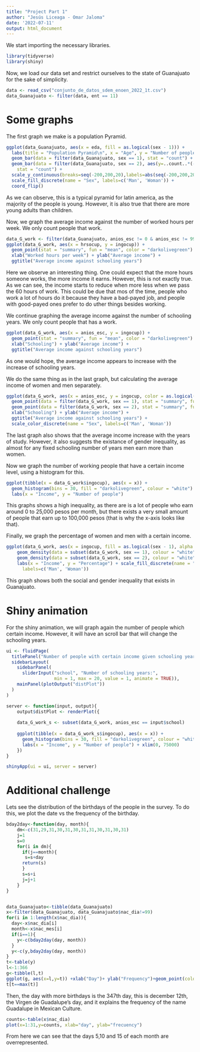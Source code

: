 ---
title: "Project Part 1"
author: "Jesús Liceaga - Omar Jaloma"
date: '2022-07-11'
output: html_document
---

We start importing the necessary libraries.

```{r message = FALSE, warning = FALSE}
library(tidyverse)
library(shiny)
```

Now, we load our data set and restrict ourselves to the state of Guanajuato for the sake of simplicity.

```{r message = FALSE, warning = FALSE}
data <- read_csv("conjunto_de_datos_sdem_enoen_2022_1t.csv")
data_Guanajuato <- filter(data, ent == 11) 
```

# Some graphs

The first graph we make is a population Pyramid.

```{r, fig.align = "center"}
ggplot(data_Guanajuato, aes(x = eda, fill = as.logical(sex - 1))) +
  labs(title = "Population Pyramid\n", x = "Age", y = "Number of people") +
  geom_bar(data = filter(data_Guanajuato, sex == 1), stat = "count") +
  geom_bar(data = filter(data_Guanajuato, sex == 2), aes(y=..count..*(-1)), 
    stat = "count") +
  scale_y_continuous(breaks=seq(-200,200,20),labels=abs(seq(-200,200,20))) + 
  scale_fill_discrete(name = "Sex", labels=c('Man', 'Woman')) +
  coord_flip()
```

As we can observe, this is a typical pyramid for latin america, as the majority of the people is young. However, it is also true that there are more young adults than children.

Now, we graph the average income against the number of worked hours per week. We only count people that work.

```{r, fig.align = "center"}
data_G_work <- filter(data_Guanajuato, anios_esc != 0 & anios_esc != 99 & ingocup > 0)
ggplot(data_G_work, aes(x = hrsocup, y = ingocup)) + 
  geom_point(stat = "summary", fun = "mean", color = "darkolivegreen") + 
  xlab("Worked hours per week") + ylab("Average income") + 
  ggtitle("Average income against schooling years")
```

Here we observe an interesting thing. One could expect that the more hours someone works, the more income it earns. However, this is not exactly true. As we can see, the income starts to reduce when more less when we pass the 60 hours of work. This could be due that mos of the time, people who work a lot of hours do it because they have a bad-payed job, and people with good-payed ones prefer to do uther things besides working. 

We continue graphing the average income against the number of schooling years. We only count people that has a work.

```{r, fig.align = "center"}
ggplot(data_G_work, aes(x = anios_esc, y = ingocup)) + 
  geom_point(stat = "summary", fun = "mean", color = "darkolivegreen") + 
  xlab("Schooling") + ylab("Average income") + 
  ggtitle("Average income against schooling years")
```

As one would hope, the average income appears to increase with the increase of schooling years. 

We do the same thing as in the last graph, but calculating the average income of women and men separately.

```{r, fig.align = "center"}
ggplot(data_G_work, aes(x = anios_esc, y = ingocup, color = as.logical(sex - 1))) + 
  geom_point(data = filter(data_G_work, sex == 1), stat = "summary", fun = "mean") + 
  geom_point(data = filter(data_G_work, sex == 2), stat = "summary", fun = "mean") +
  xlab("Schooling") + ylab("Average income") + 
  ggtitle("Average income against schooling years") +
  scale_color_discrete(name = "Sex", labels=c('Man', 'Woman'))
```

The last graph also shows that the average income increase with the years of study. However, it also suggests the existance of gender inequality, as almost for any fixed schooling number of years men earn more than women.

Now we graph the number of working people that have a certain income level, using a histogram for this.

```{r, fig.align = "center"}
ggplot(tibble(x = data_G_work$ingocup), aes(x = x)) + 
  geom_histogram(bins = 30, fill = "darkolivegreen", colour = "white") + 
  labs(x = "Income", y = "Number of people")
```

This graphs shows a high inequality, as there are is a lot of people who earn around 0 to 25,000 pesos per month, but there exists a very small amount of people that earn up to 100,000 pesos (that is why the x-axis looks like that).

Finally, we graph the percentage of women and men with a certain income. 

```{r, fig.align = "center"}
ggplot(data_G_work, aes(x = ingocup, fill = as.logical(sex - 1), alpha = 0.3)) + 
    geom_density(data = subset(data_G_work, sex == 1), colour = "white") +
    geom_density(data = subset(data_G_work, sex == 2), colour = "white") +
    labs(x = "Income", y = "Percentage") + scale_fill_discrete(name = "Sex", 
      labels=c('Man', 'Woman'))
```

This graph shows both the social and gender inequality that exists in Guanajuato. 

# Shiny animation

For the shiny animation, we will graph again the number of people which certain income. However, it will have an scroll bar that will change the schooling years. 

```{r}
ui <- fluidPage(
  titlePanel("Number of people with certain income given schooling years"),
  sidebarLayout(
    sidebarPanel(
      sliderInput("school", "Number of schooling years:",
                  min = 1, max = 20, value = 1, animate = TRUE)),
    mainPanel(plotOutput("distPlot"))
  )
)

server <- function(input, output){
    output$distPlot <- renderPlot({
    
    data_G_work_s <- subset(data_G_work, anios_esc == input$school)
    
    ggplot(tibble(x = data_G_work_s$ingocup), aes(x = x)) + 
      geom_histogram(bins = 30, fill = "darkolivegreen", colour = "white") + 
      labs(x = "Income", y = "Number of people") + xlim(0, 75000)
    })
}

shinyApp(ui = ui, server = server)
```

# Additional challenge

Lets see the distribution of the birthdays of the people in the survey. To do this, we plot the date vs the frequency of the birthday.

```{r, fig.align='center'}
bday2day<-function(day, month){
    dm<-c(31,29,31,30,31,30,31,31,30,31,30,31)
    j=1
    s=0
    for(i in dm){
      if(j==month){
       s=s+day
      return(s)
      }
      s=s+i
      j=j+1
    }
}


data_Guanajuato<-tibble(data_Guanajuato)
x<-filter(data_Guanajuato, data_Guanajuato$nac_dia!=99)
for(i in 1:length(x$nac_dia)){
  day<-x$nac_dia[i]
  month<-x$nac_mes[i]
  if(i==1){
    y<-c(bday2day(day, month)) 
  }
  y<-c(y,bday2day(day, month))
}
t<-table(y)
l<-1:366
g<-tibble(l,t)
ggplot(g, aes(x=l,y=t)) +xlab("Day")+ ylab("Frequency")+geom_point(color="blue" )
t[t==max(t)]
```

Then, the day with more birthdays is the 347th day, this is december 12th, the Virgen de Guadalupe's day, and it explains the frequency of the name Guadalupe in Mexican Culture.

```{r, fig.align='center'}
counts<-table(x$nac_dia)
plot(x=1:31,y=counts, xlab="day", ylab="frecuency")
```
From here we can see that the days 5,10 and 15 of each month are overrepresented. 